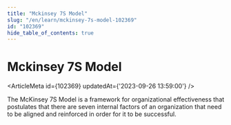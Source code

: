 ```yaml
---
title: "Mckinsey 7S Model"
slug: "/en/learn/mckinsey-7s-model-102369"
id: "102369"
hide_table_of_contents: true
---
```



# Mckinsey 7S Model

<ArticleMeta id={102369} updatedAt={'2023-09-26 13:59:00'} />
<div className='border-solid border-b border-t-0 my-4 border-[var(--ifm-color-gray-300)]' />

The McKinsey 7S Model is a framework for organizational effectiveness that postulates that there are seven internal factors of an organization that need to be aligned and reinforced in order for it to be successful.
